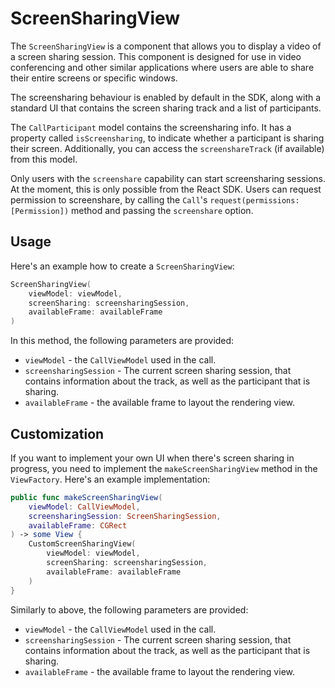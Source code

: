 # ScreenSharingView

The `ScreenSharingView` is a component that allows you to display a video of a screen sharing session. This component is designed for use in video conferencing and other similar applications where users are able to share their entire screens or specific windows.

The screensharing behaviour is enabled by default in the SDK, along with a standard UI that contains the screen sharing track and a list of participants.

The `CallParticipant` model contains the screensharing info. It has a property called `isScreensharing`, to indicate whether a participant is sharing their screen. Additionally, you can access the `screenshareTrack` (if available) from this model.

Only users with the `screenshare` capability can start screensharing sessions. At the moment, this is only possible from the React SDK. Users can request permission to screenshare, by calling the `Call`'s `request(permissions: [Permission])` method and passing the `screenshare` option.

## Usage

Here's an example how to create a `ScreenSharingView`:

```swift
ScreenSharingView(
    viewModel: viewModel,
    screenSharing: screensharingSession,
    availableFrame: availableFrame
)
```

In this method, the following parameters are provided:

- `viewModel` - the `CallViewModel` used in the call.
- `screensharingSession` - The current screen sharing session, that contains information about the track, as well as the participant that is sharing.
- `availableFrame` - the available frame to layout the rendering view.

## Customization

If you want to implement your own UI when there's screen sharing in progress, you need to implement the `makeScreenSharingView` method in the `ViewFactory`. Here's an example implementation:

```swift
public func makeScreenSharingView(
    viewModel: CallViewModel,
    screensharingSession: ScreenSharingSession,
    availableFrame: CGRect
) -> some View {
    CustomScreenSharingView(
        viewModel: viewModel,
        screenSharing: screensharingSession,
        availableFrame: availableFrame
    )
}
```

Similarly to above, the following parameters are provided:

- `viewModel` - the `CallViewModel` used in the call.
- `screensharingSession` - The current screen sharing session, that contains information about the track, as well as the participant that is sharing.
- `availableFrame` - the available frame to layout the rendering view.